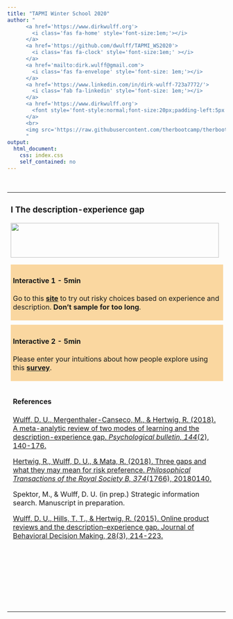 ```yaml
---
title: "TAPMI Winter School 2020"
author: "
      <a href='https://www.dirkwulff.org'>
        <i class='fas fa-home' style='font-size:1em;'></i>
      </a>
      <a href='https://github.com/dwulff/TAPMI_WS2020'>
        <i class='fas fa-clock' style='font-size:1em;' ></i>
      </a>
      <a href='mailto:dirk.wulff@gmail.com'>
        <i class='fas fa-envelope' style='font-size: 1em;'></i>
      </a>
      <a href='https://www.linkedin.com/in/dirk-wulff-723a7772/'>
        <i class='fab fa-linkedin' style='font-size: 1em;'></i>
      </a>
      <a href='https://www.dirkwulff.org'>
        <font style='font-style:normal;font-size:20px;padding-left:5px'>Dirk U. Wulff</font>
      </a>
      <br>
      <img src='https://raw.githubusercontent.com/therbootcamp/therbootcamp.github.io/master/_sessions/_image/by-sa.png' style= 'height:16.7px;vertical-align:baseline'/><font style='font-style:normal;font-size:20px;padding-left:9.3px'>January 2020</font>
      "
output:
  html_document:
    css: index.css
    self_contained: no
---
```


<br>

<table>
<tr>
<td style="vertical-align:top;padding-right:10px">

### I The description-experience gap <a href="https://dwulff.github.io/EADM_SS2018/_sessions/RiskTool/TAPMI_WS2020_DfEI.pdf"><img src="https://raw.githubusercontent.com/dwulff/TAPMI_WS2020/master/_sessions/_image/slides.png" style="height:14px"></a></span>

<p align="left">
  <img src="https://raw.githubusercontent.com/dwulff/TAPMI_WS2020/master/_sessions/_image/drosophila.png" width=480px style="height:80px">
</p>

<div style="width:480px;padding:5px;background-color: #FAD7A0;">

#### Interactive 1 - 5min

Go to this <a href="https://taming-uncertainty.mpib-berlin.mpg.de/chapter-7-element-1">**site**</a> to try out risky choices based on experience and description. **Don't sample for too long**. 
</div>

<div style="width:480px;padding:5px;margin-top:10px;background-color: #FAD7A0">

#### Interactive 2 - 5min

Please enter your intuitions about how people explore using this <a href="https://docs.google.com/forms/d/e/1FAIpQLSdtyEtCq6-ayi6o9njD6YpGwGeGHtlsNXSOvDxrkN-fqdo2pA/viewform?usp=sf_link">**survey**</a>. 
</div>

<div style="width:480px;padding:5px;margin-top:10px">

#### References

<a href="https://raw.githubusercontent.com/dwulff/TAPMI_WS2020/master/_sessions/_pdf/Wulff2018GapMeta.pdf">Wulff, D. U., Mergenthaler-Canseco, M., & Hertwig, R. (2018). A meta-analytic review of two modes of learning and the description-experience gap. *Psychological bulletin, 144*(2), 140-176.</a>

<a href="https://raw.githubusercontent.com/dwulff/TAPMI_WS2020/master/_sessions/_pdf/Hertwig2018Risk.pdf">Hertwig, R., Wulff, D. U., & Mata, R. (2018). Three gaps and what they may mean for risk preference. *Philosophical Transactions of the Royal Society B, 374*(1766), 20180140.</a>

Spektor, M., & Wulff, D. U. (in prep.) Strategic information search. Manuscript in preparation.

<a href="https://raw.githubusercontent.com/dwulff/TAPMI_WS2020/master/_sessions/_pdf/Wulff2015Amazon.pdf">Wulff, D. U., Hills, T. T., & Hertwig, R. (2015). Online product reviews and the description–experience gap. Journal of Behavioral Decision Making, 28(3), 214-223.</a>

</div>

</td>
<td style="vertical-align:top;padding-left:10px">

### II Harnessing simulated experiences <a href="https://dwulff.github.io/EADM_SS2018/_sessions/RiskTool/TAPMI_WS2020_DfEII.pdf"><img src="https://raw.githubusercontent.com/dwulff/TAPMI_WS2020/master/_sessions/_image/slides.png" style="height:14px"></a>

<p align="left">
  <img src="https://raw.githubusercontent.com/dwulff/TAPMI_WS2020/master/_sessions/_image/stocks.png" width=480px style="height:80px">
</p>

<div style="width:480px;padding:5px;background-color:lightblue">

#### Interactive 1 - 20min

Go to this <a href="https://taming-uncertainty.mpib-berlin.mpg.de/chapter-7-element-2">**site**</a> to explore the cognitive underpinnings of decisions from experience. 

When you think you have found the best mix of cognitive components go to this <a href="https://docs.google.com/forms/d/e/1FAIpQLSc7Xrw6d8XdZR1D5bl1Aqwr-6fcEwarEqOwgNx0RGgPiQtm3w/viewform?usp=sf_link">**survey**</a> to enter your predictions.

</div>

<div style="width:480px;padding:5px;margin-top:10px;background-color:lightblue">

#### Interactive 2 - 20min

Try out each of the risk intervention tools below (simply click on them). Only explore the tool. **Don't answer the questions** posed to after you've made the decisions. 


<table style="margin-bottom:10px">
  <tr>
    <td style="padding:4px">
    <p style="size:20px;weight:900">Description</p>
    <img src="https://raw.githubusercontent.com/dwulff/TAPMI_WS2020/master/_sessions/_image/description.png" style="height:60px;width:115px;border:1px solid lightgrey">
    </td>
    <td style="padding:4px">
    <p style="size:20px;weight:900">Risk tool</p>
    <img src="https://raw.githubusercontent.com/dwulff/TAPMI_WS2020/master/_sessions/_image/risktool.png" style="height:60px;width:115px;border:1px solid lightgrey">
    </td>
    <td style="padding:4px">
    <p style="size:20px;weight:900">Distribution</p>
    <img src="https://raw.githubusercontent.com/dwulff/TAPMI_WS2020/master/_sessions/_image/distribution.png" style="height:60px;width:115px;border:1px solid lightgrey">
    </td>
    <td style="padding:4px">
    <p style="size:20px;weight:900">Experience</p>
    <img src="https://raw.githubusercontent.com/dwulff/TAPMI_WS2020/master/_sessions/_image/experience.png" style="height:60px;width:115px;border:1px solid lightgrey">
    </td>
  </tr>
</table>


</div>

When you have explore all risk intervention tools, go to this <a href="">**survey**</a> to share your impression on each of the tools.  

</div>


<div style="width:480px;padding:5px;margin-top:10px">

#### References

<a href="https://raw.githubusercontent.com/dwulff/TAPMI_WS2020/master/_sessions/_pdf/Kaufman2013RiskTool.pdf">Kaufmann, C., Weber, M., & Haisley, E. (2013). The role of experience sampling and graphical displays on one's investment risk appetite. Management science, 59(2), 323-340.</a>

Hertwig, R., & Wulff, D. U. (in prep.). Learning From Experience and Description: Two Powerful Yet Imperfect Teachers of Risk Cognition. Invited by *Nature Human Behavior*. 

</div>

</td>
</tr>
</table>
